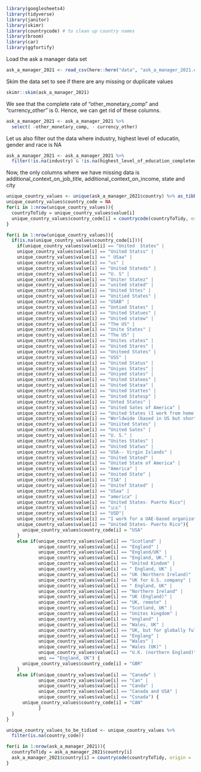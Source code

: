 ```r
library(googlesheets4)
library(tidyverse)
library(janitor) 
library(skimr)
library(countrycode) # to clean up country names
library(broom)
library(car)
library(ggfortify)
```

Load the ask a manager data set

```r
ask_a_manager_2021 <- read_csv(here::here("data", "ask_a_manager_2021.csv"))
```
Skim the data set to see if there are any missing or duplicate values

```r
skimr::skim(ask_a_manager_2021)
```

We see that the complete rate of "other_monetary_comp" and "currency_other" is 0. Hence, we can get rid of these columns.

```r
ask_a_manager_2021 <- ask_a_manager_2021 %>%
  select( -other_monetary_comp, - currency_other)
```

Let us also filter out the data where industry, highest level of educatin, gender and race is NA

```r
ask_a_manager_2021 <- ask_a_manager_2021 %>%
  filter(!is.na(industry) & !is.na(highest_level_of_education_completed) & !is.na(gender) & !is.na(race))
```

Now, the only columns where we have missing data is additional_context_on_job_title, additional_context_on_income, state and city

```r
unique_country_values <- unique(ask_a_manager_2021$country) %>% as_tibble()
unique_country_values$country_code = NA
for(i in 1:nrow(unique_country_values)){
  countryToTidy = unique_country_values$value[i]
  unique_country_values$country_code[i] = countrycode(countryToTidy, origin = 'country.name', destination = 'iso3c')
}

```

```r
for(i in 1:nrow(unique_country_values)){
  if(is.na(unique_country_values$country_code[i])){
    if(unique_country_values$value[i] == "United  States" | 
    unique_country_values$value[i] == "United Statss" |
    unique_country_values$value[i] == "	USaa" |
    unique_country_values$value[i] == "us" |
    unique_country_values$value[i] == "United Stateds" |
    unique_country_values$value[i] == "U. S" |
    unique_country_values$value[i] == "Uniter Statez" |
    unique_country_values$value[i] == "united stated" |
    unique_country_values$value[i] == "United Sttes" |
    unique_country_values$value[i] == "Unitied States" |
    unique_country_values$value[i] == "USAB" |
    unique_country_values$value[i] == "Untied States" |
    unique_country_values$value[i] == "United Statues" |
    unique_country_values$value[i] == "United statew" |
    unique_country_values$value[i] == "The US" |
    unique_country_values$value[i] == "Unite States" |
    unique_country_values$value[i] == "The US" |
    unique_country_values$value[i] == "Unites states" |
    unique_country_values$value[i] == "United Stares" |
    unique_country_values$value[i] == "Uniteed States" |
    unique_country_values$value[i] == "USS" |
    unique_country_values$value[i] == "United Status" |
    unique_country_values$value[i] == "Uniyes States" |
    unique_country_values$value[i] == "Uniyed states" |
    unique_country_values$value[i] == "United Statees" |
    unique_country_values$value[i] == "United Statea" |
    unique_country_values$value[i] == "United Stattes" |
    unique_country_values$value[i] == "United Statesp" |
    unique_country_values$value[i] == "Unted States" |
    unique_country_values$value[i] == "United Sates of America" |
    unique_country_values$value[i] == "United States (I work from home and my clients are all over the US/Canada/PR" |
    unique_country_values$value[i] == "Worldwide (based in US but short term trips aroudn the world)" |
    unique_country_values$value[i] == "Uniited States" |
    unique_country_values$value[i] == "United Sates" |
    unique_country_values$value[i] == "U. S." |
    unique_country_values$value[i] == "Unites States" |
    unique_country_values$value[i] == "United Statws" |
    unique_country_values$value[i] == "USA-- Virgin Islands" |
    unique_country_values$value[i] == "United Stated" |
    unique_country_values$value[i] == "United State of America" |
    unique_country_values$value[i] == "America" |
    unique_country_values$value[i] == "United State" |
    unique_country_values$value[i] == "ISA" |
    unique_country_values$value[i] == "Unitef Stated" |
    unique_country_values$value[i] == "USaa" |
    unique_country_values$value[i] == "america" |
    unique_country_values$value[i] == "United States- Puerto Rico"|
    unique_country_values$value[i] == "🇺🇸" |
    unique_country_values$value[i] == "USD"|
    unique_country_values$value[i] == "I work for a UAE-based organization, though I am personally in the US."|
    unique_country_values$value[i] == "United States- Puerto Rico"){
      unique_country_values$country_code[i] = "USA"
    }
    else if(unique_country_values$value[i] == "Scotland" |
            unique_country_values$value[i] == "England" |
            unique_country_values$value[i] == "England/UK" |
            unique_country_values$value[i] == "England, UK." |
            unique_country_values$value[i] == "United Kindom" |
            unique_country_values$value[i] == "	England, UK" |
            unique_country_values$value[i] == "UK (Northern Ireland)" |
            unique_country_values$value[i] == "UK for U.S. company" |
            unique_country_values$value[i] == "	England, UK" |
            unique_country_values$value[i] == "Northern Ireland" |
            unique_country_values$value[i] == "UK (England)" |
            unique_country_values$value[i] == "UK, remote" |
            unique_country_values$value[i] == "Scotland, UK" |
            unique_country_values$value[i] == "Unites kingdom" |
            unique_country_values$value[i] == "england" |
            unique_country_values$value[i] == "Wales, UK" |
            unique_country_values$value[i] == "UK, but for globally fully remote company" |
            unique_country_values$value[i] == "Englang" |
            unique_country_values$value[i] == "Wales" |
            unique_country_values$value[i] == "Wales (UK)" |
            unique_country_values$value[i] == "U.K. (northern England)" |
            uni == "England, UK") {
      unique_country_values$country_code[i] = "GBR"
    }
    else if(unique_country_values$value[i] == "Canadw" |
            unique_country_values$value[i] == "Can" |
            unique_country_values$value[i] == "Canda" |
            unique_country_values$value[i] == "Canada and USA" |
            unique_country_values$value[i] == "Csnada") {
      unique_country_values$country_code[i] = "CAN"
            }
  }
}
```


```r


unique_country_values_to_be_tidied <- unique_country_values %>%
  filter(is.na(country_code))
```

```r
for(i in 1:nrow(ask_a_manager_2021)){
  countryToTidy = ask_a_manager_2021$country[i]
  ask_a_manager_2021$country[i] = countrycode(countryToTidy, origin = 'country.name', destination = 'iso3c')
}
  
```

